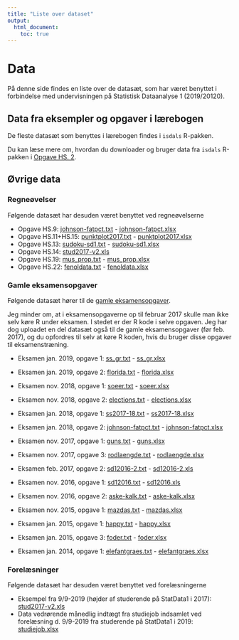 ```yaml
---
title: "Liste over dataset"
output: 
  html_document:
    toc: true
---
```


# Data

På denne side findes en liste over de datasæt, som har været benyttet i forbindelse med undervisningen på Statistisk Dataanalyse 1 (2019/20120).

## Data fra eksempler og opgaver i lærebogen

De fleste datasæt som benyttes i lærebogen findes i `isdals` R-pakken. 

Du kan læse mere om, hvordan du downloader og bruger data fra `isdals` R-pakken i [Opgave HS. 2](opgaver/hs1-4.pdf).

## Øvrige data

### Regneøvelser

Følgende datasæt har desuden været benyttet ved regneøvelserne

* Opgave HS.9: [johnson-fatpct.txt](data/johnson-fatpct.txt) - [johnson-fatpct.xlsx](data/johnson-fatpct.xlsx)
* Opgave HS.11+HS.15: [punktplot2017.txt](data/punktplot2017.txt) - [punktplot2017.xlsx](data/punktplot2017.xlsx)
* Opgave HS.13: [sudoku-sd1.txt](data/sudoku-sd1.txt) - [sudoku-sd1.xlsx](data/sudoku-sd1.xlsx)
* Opgave HS.14: [stud2017-v2.xls](data/stud2017-v2.xls)
* Opgave HS.19: [mus_prop.txt](data/mus_prop.txt) - [mus_prop.xlsx](data/mus_prop.xlsx)
* Opgave HS.22: [fenoldata.txt](data/fenoldata.txt) - [fenoldata.xlsx](data/fenoldata.xlsx)

### Gamle eksamensopgaver

Følgende datasæt hører til de [gamle eksamensopgaver](https://github.com/anderstolver/StatData1_2019/tree/master/docs/eksamensopgaver).

Jeg minder om, at i eksamensopgaverne op til februar 2017 skulle man ikke selv køre R under eksamen. I stedet er der R kode i selve opgaven. Jeg har dog uploadet en del datasæt også til de gamle eksamensopgaver (før feb. 2017), og du opfordres til selv at køre R koden, hvis du bruger disse opgaver til eksamenstræning.

* Eksamen jan. 2019, opgave 1: [ss_gr.txt](data/ss_gr.txt) - [ss_gr.xlsx](data/ss_gr.xlsx)
* Eksamen jan. 2019, opgave 2: [florida.txt](data/florida.txt) - [florida.xlsx](data/florida.xlsx)
* Eksamen nov. 2018, opgave 1: [soeer.txt](data/soeer.txt) - [soeer.xlsx](data/soeer.xlsx)
* Eksamen nov. 2018, opgave 2: [elections.txt](data/elections.txt) - [elections.xlsx](data/elections.xlsx)
* Eksamen jan. 2018, opgave 1: [ss2017-18.txt](data/ss2017-18.txt) - [ss2017-18.xlsx](data/ss2017-18.xlsx)
* Eksamen jan. 2018, opgave 2:  [johnson-fatpct.txt](data/johnson-fatpct.txt) - [johnson-fatpct.xlsx](data/johnson-fatpct.xlsx)
* Eksamen nov. 2017, opgave 1: [guns.txt](data/guns.txt) - [guns.xlsx](data/guns.xlsx)
* Eksamen nov. 2017, opgave 3: [rodlaengde.txt](data/rodlaengde.txt) - [rodlaengde.xlsx](data/rodlaengde.xlsx)
* Eksamen feb. 2017, opgave 2: [sd12016-2.txt](data/sd12016-2.txt) - [sd12016-2.xls](data/sd12016-2.xls)
* Eksamen nov. 2016, opgave 1: [sd12016.txt](data/sd12016.txt) - [sd12016.xls](data/sd12016.xls)
* Eksamen nov. 2016, opgave 2: [aske-kalk.txt](data/aske-kalk.txt) - [aske-kalk.xlsx](data/aske-kalk.xlsx)
<!-- * Eksamen feb. 2016, opgave 2: [sleep.txt](data/sleep.txt) -->

* Eksamen nov. 2015, opgave 1: [mazdas.txt](data/mazdas.txt) - [mazdas.xlsx](data/mazdas.xlsx)
* Eksamen jan. 2015, opgave 1: [happy.txt](data/happy.txt) - [happy.xlsx](data/happy.xlsx)
* Eksamen jan. 2015, opgave 3: [foder.txt](data/foder.txt) - [foder.xlsx](data/foder.xlsx)
* Eksamen jan. 2014, opgave 1: [elefantgraes.txt](data/elefantgraes.txt) - [elefantgraes.xlsx](data/elefantgraes.xlsx)

### Forelæsninger

Følgende datasæt har desuden været benyttet ved forelæsningerne

* Eksempel fra 9/9-2019 (højder af studerende på StatData1 i 2017): [stud2017-v2.xls](data/stud2017-v2.xls)
* Data vedrørende månedlig indtægt fra studiejob indsamlet ved forelæsning d. 9/9-2019 fra studerende på StatData1 i 2019: [studiejob.xlsx](data/studiejob.xlsx)
